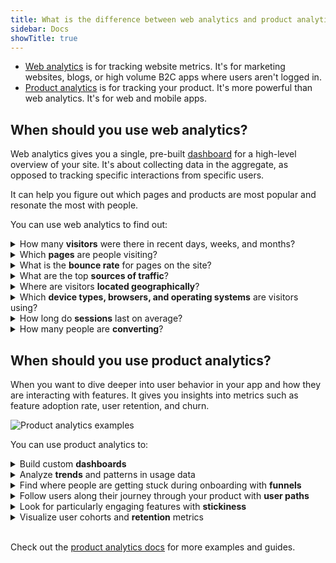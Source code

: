 ```yaml
---
title: What is the difference between web analytics and product analytics?
sidebar: Docs
showTitle: true
---
```



- [Web analytics](/web-analytics) is for tracking website metrics. It's for marketing websites, blogs, or high volume B2C apps where users aren't logged in.
- [Product analytics](/product-analytics) is for tracking your product. It's more powerful than web analytics. It's for web and mobile apps.

<ComparisonTable column1="Web analytics" column2="Product analytics">
  <ComparisonRow column1={"One, pre-built"} column2={"Unlimited, customizable"} feature="Dashboards" />
  <ComparisonRow column1={false} column2={true} feature="Custom insights" />
  <ComparisonRow column1={"Pageview, pageleave, conversions"} column2={"Any, custom"} feature="Events" />
  <ComparisonRow column1={"Limited, pre-defined"} column2={"Any, custom"} feature="Properties" />
  <ComparisonRow column1={"Small teams, marketers"} column2={"Engineering, product, data teams"} feature="Built for" />
  <ComparisonRow column1={"At-a-glance view of website traffic"} column2={"Analysis of product usage and user behavior"} feature="Use case" />
</ComparisonTable>

## When should you use web analytics?

Web analytics gives you a single, pre-built [dashboard](https://us.posthog.com/web) for a high-level overview of your site. It's about collecting data in the aggregate, as opposed to tracking specific interactions from specific users.

It can help you figure out which pages and products are most popular and resonate the most with people.

<ProductScreenshot
  imageLight="https://res.cloudinary.com/dmukukwp6/image/upload/web_analytics_top_light_mode_2024_10_be53cf5325.png"
  imageDark="https://res.cloudinary.com/dmukukwp6/image/upload/web_analytics_top_dark_mode_2024_10_6aa6dc9aeb.png"
  alt="Web analytics dashboard"
  classes="rounded"
/>

You can use web analytics to find out:

<details>
  <summary>How many <strong>visitors</strong> were there in recent days, weeks, and months?</summary>

  Use the [web analytics dashboard](/docs/web-analytics/dashboard) to see the number of visitors currently online. Or filter by a specific time period like the last 14 days. You can also filter by unique visitors, pageviews, and sessions.

  <ProductScreenshot
    imageLight="https://res.cloudinary.com/dmukukwp6/image/upload/web_analytics_top_light_mode_2024_10_be53cf5325.png"
    imageDark="https://res.cloudinary.com/dmukukwp6/image/upload/web_analytics_top_dark_mode_2024_10_6aa6dc9aeb.png"
    alt="Web analytics dashboard"
    classes="rounded"
  />
</details>

<details>
  <summary>Which <strong>pages</strong> are people visiting?</summary>

  Use the [paths](/docs/web-analytics/dashboard#paths) section on the dashboard to see which paths people are navigating to. You can also filter by the entry path, end path, and outbound clicks.

  <ProductScreenshot
    imageLight="https://res.cloudinary.com/dmukukwp6/image/upload/v1711580005/posthog.com/contents/images/docs/web-analytics/dashboard/paths-light.png"
    imageDark="https://res.cloudinary.com/dmukukwp6/image/upload/v1711580004/posthog.com/contents/images/docs/web-analytics/dashboard/paths-dark.png"
    alt="Web analytics dashboard"
    classes="rounded"
  />
</details>

<details>
  <summary>What is the <strong>bounce rate</strong> for pages on the site?</summary>

  You can see the bounce rate percentage in the [paths](/docs/web-analytics/dashboard#paths) section in the web analytics dashboard.

  <ProductScreenshot
    imageLight="https://res.cloudinary.com/dmukukwp6/image/upload/v1711580005/posthog.com/contents/images/docs/web-analytics/dashboard/paths-light.png"
    imageDark="https://res.cloudinary.com/dmukukwp6/image/upload/v1711580004/posthog.com/contents/images/docs/web-analytics/dashboard/paths-dark.png"
    alt="Web analytics dashboard"
    classes="rounded"
  />
</details>

<details>
  <summary>What are the top <strong>sources of traffic</strong>?</summary>

  List the top [referrers, channels, and UTM sources](/docs/web-analytics/dashboard#referrers-channels-utms) for the traffic to your website.

  <ProductScreenshot
    imageLight="https://res.cloudinary.com/dmukukwp6/image/upload/v1711580002/posthog.com/contents/images/docs/web-analytics/dashboard/referrers-light.png"
    imageDark="https://res.cloudinary.com/dmukukwp6/image/upload/v1711580002/posthog.com/contents/images/docs/web-analytics/dashboard/referrers-dark.png"
    alt="Web analytics referrers"
    classes="rounded"
  />
</details>

<details>
  <summary>Where are visitors <strong>located geographically</strong>?</summary>

  Use the [world map](/docs/web-analytics/dashboard#world-map) to visualize where visitors are located. You can also filter by the top countries, regions, and cities.

  <ProductScreenshot
    imageLight="https://res.cloudinary.com/dmukukwp6/image/upload/v1711579999/posthog.com/contents/images/docs/web-analytics/dashboard/regions-light.png"
    imageDark="https://res.cloudinary.com/dmukukwp6/image/upload/v1711580000/posthog.com/contents/images/docs/web-analytics/dashboard/regions-dark.png"
    alt="Web analytics regions"
    classes="rounded"
  />
</details>

<details>
  <summary>Which <strong>device types, browsers, and operating systems</strong> are visitors using?</summary>

  <ProductScreenshot
    imageLight="https://res.cloudinary.com/dmukukwp6/image/upload/device_type_light_ce42d4cd93.png"
    imageDark="https://res.cloudinary.com/dmukukwp6/image/upload/device_type_dark_5abbf3a671.png"
    alt="Web analytics regions"
    classes="rounded"
  />
</details>

<details>
  <summary>How long do <strong>sessions</strong> last on average?</summary>

  You can use the web analytics dashboard to see how long sessions last on average over a given period of time, and also see how that duration is increasing or decreasing from the previous period.

  <ProductScreenshot
    imageLight="https://res.cloudinary.com/dmukukwp6/image/upload/web_analytics_top_light_mode_2024_10_be53cf5325.png"
    imageDark="https://res.cloudinary.com/dmukukwp6/image/upload/web_analytics_top_dark_mode_2024_10_6aa6dc9aeb.png"
    alt="Web analytics dashboard"
    classes="rounded"
  />
</details>

<details>
  <summary>How many people are <strong>converting</strong>?</summary>

  Use the **Add conversion goal** button to view conversion rates for particular events or groups of events.

  <ProductScreenshot
    imageLight="https://res.cloudinary.com/dmukukwp6/image/upload/conversion_rate_light_7e2eee73a2.png"
    imageDark="https://res.cloudinary.com/dmukukwp6/image/upload/conversion_rate_dark_afc4fee674.png"
    alt="Conversion rate example"
    classes="rounded"
  />
</details>

## When should you use product analytics?

When you want to dive deeper into user behavior in your app and how they are interacting with features. It gives you insights into metrics such as feature adoption rate, user retention, and churn.

![Product analytics examples](https://res.cloudinary.com/dmukukwp6/image/upload/f_webp,h_1080,w_1920,c_fill,g_auto,q_auto/v1/posthog.com/contents/templates/thumbnails/featured/prodcut-analytics?_a=AXAH4nI0)

You can use product analytics to:

<details>
  <summary>Build custom <strong>dashboards</strong></summary>

  You can create custom [dashboards](/docs/product-analytics/dashboards) to track all your most important product and performance metrics.

  <ProductScreenshot
    imageLight="https://res.cloudinary.com/dmukukwp6/image/upload/dashboard_light_61b3bab3b6.png"
    imageDark="https://res.cloudinary.com/dmukukwp6/image/upload/dashboard_dark_5f2002f750.png"
    classes="rounded"
    alt="Dashboard example"
  />
</details>

<details>
  <summary>Analyze <strong>trends</strong> and patterns in usage data</summary>

  Use [trends](/docs/product-analytics/trends/overview) to plot data and find patterns.

  <ProductScreenshot
    imageLight="https://res.cloudinary.com/dmukukwp6/image/upload/posthog.com/contents/docs/product-analytics/trends/active-viewers-trend-light.png"
    imageDark="https://res.cloudinary.com/dmukukwp6/image/upload//posthog.com/contents/docs/product-analytics/trends/active-viewers-dark.png"
    classes="rounded"
    alt="Trend insight example"
  />
</details>

<details>
  <summary>Find where people are getting stuck during onboarding with <strong>funnels</strong></summary>

  Use [funnels](/docs/product-analytics/funnels) to understand where people are getting stuck or dropping off in your flow.

  <ProductScreenshot
    imageLight="https://res.cloudinary.com/dmukukwp6/image/upload/posthog.com/contents/images/docs/user-guides/funnels/identifying-drop-offs-light-mode.png"
    imageDark="https://res.cloudinary.com/dmukukwp6/image/upload/posthog.com/contents/images/docs/user-guides/funnels/identifying-drop-offs-dark-mode.png"
    classes="rounded"
    alt="Funnel insight example"
  />
</details>

<details>
  <summary>Follow users along their journey through your product with <strong>user paths</strong></summary>

  Use [user paths](/docs/product-analytics/paths) to find which parts of your product people are actually using, where users are getting confused or stuck, etc.

  <ProductScreenshot
    imageLight="https://res.cloudinary.com/dmukukwp6/image/upload/v1710055416/posthog.com/contents/images/docs/user-guides/paths/example-light-mode.png"
    imageDark="https://res.cloudinary.com/dmukukwp6/image/upload/v1710055416/posthog.com/contents/images/docs/user-guides/paths/example-dark-mode.png"
    classes="rounded"
    alt= "User path insight example"
  />
</details>

<details>
  <summary>Look for particularly engaging features with <strong>stickiness</strong></summary>

  Use [stickiness](/docs/product-analytics/stickiness) to find engaging features by seeing how many times users perform an event within a specific time period.

  <ProductScreenshot
    imageLight="https://res.cloudinary.com/dmukukwp6/image/upload/v1716289464/posthog.com/contents/stickiness-light.png"
    imageDark="https://res.cloudinary.com/dmukukwp6/image/upload/v1716289465/posthog.com/contents/stickiness-dark.png"
    alt="Stickiness insight example"
    classes="rounded"
  />
</details>

<details>
  <summary>Visualize user cohorts and <strong>retention</strong> metrics</summary>

  Use [retention](/docs/product-analytics/retention) insights to find how many users sign up and come back to use your product after trying it.

  <ProductScreenshot
    imageLight="https://res.cloudinary.com/dmukukwp6/image/upload/retention_light_805120c74c.png"
    imageDark="https://res.cloudinary.com/dmukukwp6/image/upload/retention_dark_c319006162.png"
    alt="Retention insight example"
    classes="rounded"
  />
</details>

<br />

Check out the [product analytics docs](/docs/product-analytics) for more examples and guides.
